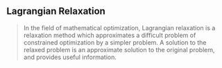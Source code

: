 
## Lagrangian Relaxation

> In the field of mathematical optimization, Lagrangian relaxation is a relaxation method which approximates a difficult problem of constrained optimization by a simpler problem. A solution to the relaxed problem is an approximate solution to the original problem, and provides useful information.
